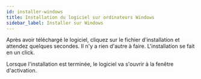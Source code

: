 ```yaml
---
id: installer-windows
title: Installation du logiciel sur ordinateurs Windows
sidebar_label: Installer sur Windows
---
```



Après avoir téléchargé le logiciel, cliquez sur le fichier d'installation et attendez quelques secondes.
Il n'y a rien d'autre à faire. L'installation se fait en un click.

<Image img={fichier}/>
<br/>
Lorsque l'installation est terminée, le logiciel va s'ouvrir à la fenêtre d'activation.
